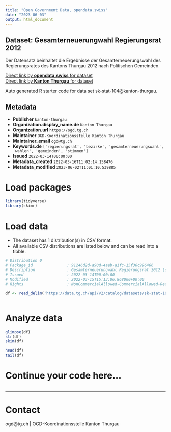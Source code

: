 ```yaml
---
title: "Open Government Data, opendata.swiss"
date: "2023-06-03"
output: html_document
---
```


## Dataset: Gesamterneuerungwahl Regierungsrat 2012

Der Datensatz beinhaltet die Ergebnisse der Gesamterneuerungswahl des Regierungsrates des Kantons Thurgau 2012 nach Politischen Gemeinden.

[Direct link by **opendata.swiss** for dataset](https://opendata.swiss/de/dataset/gesamterneuerungwahl-regierungsrat-2012)<br>
[Direct link by **Kanton Thurgau** for dataset](https://data.tg.ch/explore/dataset/sk-stat-104/)

Auto generated R starter code for data set sk-stat-104@kanton-thurgau.

## Metadata

- **Publisher** `kanton-thurgau`
- **Organization.display_name.de** `Kanton Thurgau`
- **Organization.url** `https://ogd.tg.ch`
- **Maintainer** `OGD-Koordinationsstelle Kanton Thurgau`
- **Maintainer_email** `ogd@tg.ch`
- **Keywords.de** `['regierungsrat', 'bezirke', 'gesamterneuerungswahl', 'wahlen', 'gemeinden', 'stimmen']`
- **Issued** `2022-03-14T00:00:00`
- **Metadata_created** `2022-03-16T11:02:14.158476`
- **Metadata_modified** `2023-06-02T11:01:10.539885`


# Load packages

```r

library(tidyverse)
library(skimr)

```

# Load data

-   The dataset has 1 distribution(s) in CSV format.
-   All available CSV distributions are listed below and can be read into a tibble.

```r

# Distribution 0
# Package_id               : 91246d2d-a90d-4aeb-a1fc-15f36c996466
# Description              : Gesamterneuerungwahl Regierungsrat 2012 (csv)
# Issued                   : 2022-03-14T00:00:00
# Modified                 : 2022-03-15T15:13:06.868000+00:00
# Rights                   : NonCommercialAllowed-CommercialAllowed-ReferenceRequired

df <- read_delim('https://data.tg.ch/api/v2/catalog/datasets/sk-stat-104/exports/csv')



```

# Analyze data

```r

glimpse(df)
str(df)
skim(df)

head(df)
tail(df)

```

# Continue your code here...

```r

```

------------------------------------------------------------------------

# Contact

ogd@tg.ch | OGD-Koordinationsstelle Kanton Thurgau
